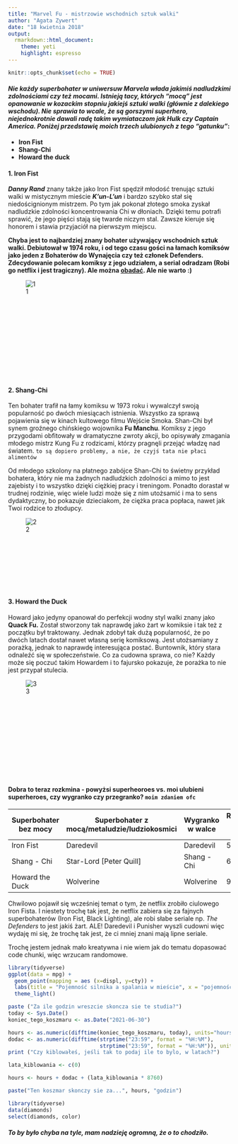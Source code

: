 ---
title: "Marvel Fu - mistrzowie wschodnich sztuk walki"
author: "Agata Zywert"
date: "18 kwietnia 2018"
output:
  rmarkdown::html_document:
    theme: yeti
    highlight: espresso
---

```{r setup, include=FALSE}
knitr::opts_chunk$set(echo = TRUE)
```



#### _**Nie każdy superbohater w uniwersuw Marvela włada jakimiś nadludzkimi zdolnościami czy też mocami. Istnieją tacy, których "mocą" jest opanowanie w kozackim stopniu jakiejś sztuki walki (głównie z dalekiego wschodu). Nie sprawia to wcale, że są gorszymi superhero, niejednokrotnie dawali radę takim wymiataczom jak Hulk czy Captain America. Poniżej przedstawię moich trzech ulubionych z tego "gatunku"**_:

* **Iron Fist**
* **Shang-Chi**
* **Howard the duck**

#### **1. Iron Fist**


_**Danny Rand**_ znany także jako Iron Fist spędził młodość trenując sztuki walki w mistycznym mieście _**K’un-L’un**_ i bardzo szybko stał się niedoścignionym mistrzem. Po tym jak pokonał złotego smoka zyskał nadludzkie zdolności koncentrowania Chi w dłoniach. Dzięki temu potrafi sprawić, że jego pięści stają się twarde niczym stal. Zawsze kieruje się honorem i stawia przyjaciół na pierwszym miejscu.

**Chyba jest to najbardziej znany bohater używający wschodnich sztuk walki. Debiutował w 1974 roku, i od tego czasu gości na łamach komiksów jako jeden z Bohaterów do Wynajęcia czy też członek Defenders. Zdecydowanie polecam komiksy z jego udziałem, a serial odradzam (Robi go netflix i jest tragiczny). Ale można [obadać](https://www.youtube.com/watch?v=f9OKL5no-S0). Ale nie warto :)**

<div style="width:160px; height:220px">
![1](1.jpg)
</div>
>



#### **2. Shang-Chi**

Ten bohater trafił na łamy komiksu w 1973 roku i wywalczył swoją popularność po dwóch miesiącach istnienia. Wszystko za sprawą pojawienia się w kinach kultowego filmu Wejście Smoka. Shan-Chi był synem groźnego chińskiego wojownika **Fu Manchu**. Komiksy z jego przygodami obfitowały w dramatyczne zwroty akcji, bo opisywały zmagania młodego mistrz Kung Fu z rodzicami, którzy pragnęli przejąć władzę nad światem. `to są dopiero problemy, a nie, że czyjś tata nie płaci alimentów`

Od młodego szkolony na płatnego zabójce Shan-Chi to świetny przykład bohatera, który nie ma żadnych nadludzkich zdolności a mimo to jest zajebisty i to wszystko dzięki ciężkiej pracy i treningom. Ponadto dorastał w trudnej rodzinie, więc wiele ludzi może się z nim utożsamić i ma to sens dydaktyczny, bo pokazuje dzieciakom, że ciężka praca popłaca, nawet jak Twoi rodzice to złodupcy.

<div style="width:160px; height:160px">
![2](2.jpg)
</div>
>

#### 3. **Howard the Duck**

Howard jako jedyny opanował do perfekcji wodny styl walki znany jako **Quack Fu.** Został stworzony tak naprawdę jako żart w komiksie i tak też z początku był traktowany. Jednak zdobył tak dużą popularność, że po dwóch latach dostał nawet własną serię komiksową. Jest utożsamiany z porażką, jednak to naprawdę interesująca postać. Buntownik, który stara odnaleźć się w społeczeństwie. Co za cudowna sprawa, co nie? Każdy może się poczuć takim Howardem i to fajursko pokazuje, że porażka to nie jest przypał stulecia.

<div style="width:160px; height:220px">
![3](3.jpg)
</div>
>

#### **Dobra to teraz rozkmina - powyżsi superheoroes vs. moi ulubieni superheroes, czy wygranko czy przegranko?** `moim zdaniem ofc`

| Superbohater bez mocy | Superbohater z mocą/metaludzie/ludziokosmici | Wygranko w walce | Rozrywkowośc walki w skali 0-9 |
|-----------------------|---------------------|-------------|--------------------------------|
| Iron Fist | Daredevil | Daredevil | 5 |
| Shang - Chi | Star-Lord [Peter Quill] | Shang - Chi | 6 |
| Howard the Duck | Wolverine | Wolverine | 9 |


Chwilowo pojawił się wcześniej temat o tym, że netflix zrobiło ciulowego Iron Fista. I niestety trochę tak jest, że netflix zabiera się za fajnych superbohaterów (Iron Fist, Black Lighting), ale robi słabe seriale np. _The Defenders_ to jest jakiś żart. ALE! Daredevil i Punisher wyszli cudowni więc wydaję mi się, że trochę tak jest, że ci mniej znani mają lipne seriale.

Trochę jestem jednak mało kreatywna i nie wiem jak do tematu dopasować code chunki, więc wrzucam randomowe.

```{r echo = FALSE} 
library(tidyverse)
ggplot(data = mpg) +
  geom_point(mapping = aes (x=displ, y=cty)) +
  labs(title = "Pojemność silnika a spalania w mieście", x = "pojemność", y= "spalanie w mieście") +
  theme_light()
```




```{r echo = TRUE }
paste ("Za ile godzin wreszcie skoncza sie te studia?")
today <- Sys.Date()
koniec_tego_koszmaru <- as.Date("2021-06-30")

hours <- as.numeric(difftime(koniec_tego_koszmaru, today), units="hours")
dodac <- as.numeric(difftime(strptime("23:59", format = "%H:%M"), 
                             strptime("23:59", format = "%H:%M")), units="hours")
print ("Czy kiblowałeś, jeśli tak to podaj ile to bylo, w latach?")

lata_kiblowania <- c(0) 

hours <- hours + dodac + (lata_kiblowania * 8760)

paste("Ten koszmar skonczy sie za...", hours, "godzin")
```

```{r}
library(tidyverse)
data(diamonds)
select(diamonds, color)
```

##### **To by było chyba na tyle, mam nadzieję ogromną, że o to chodziło.**

